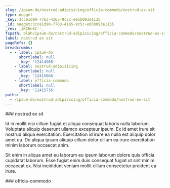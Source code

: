 ```yaml
---
slug: /ipsum-do/nostrud-adipisicing/officia-commodo/nostrud-ex-sit
type: nugget
_key: 3cce1d90-7763-4165-9c5c-e05b093e1135
_id: nugget/3cce1d90-7763-4165-9c5c-e05b093e1135
_rev: _iKCEn8C--_
fspath: blah/ipsum-do/nostrud-adipisicing/officia-commodo/nostrud-ex-sit.md
label: nostrud ex sit
pageRefs: {}
breadcrumbs:
  - - label: ipsum-do
      shortlabel: null
      _key: '12414966'
    - label: nostrud-adipisicing
      shortlabel: null
      _key: '12415666'
    - label: officia-commodo
      shortlabel: null
      _key: '12415736'
paths:
  - /ipsum-do/nostrud-adipisicing/officia-commodo/nostrud-ex-sit
---
```


<NuggetArea>
<Nugget slug="/ipsum-do/nostrud-adipisicing/officia-commodo/nostrud-ex-sit" type="nugget" _key="3cce1d90-7763-4165-9c5c-e05b093e1135" _id="nugget/3cce1d90-7763-4165-9c5c-e05b093e1135" _rev="_iKCEn8C--_" fspath="blah/ipsum-do/nostrud-adipisicing/officia-commodo/nostrud-ex-sit.md" label="nostrud ex sit" paths="/ipsum-do/nostrud-adipisicing/officia-commodo/nostrud-ex-sit">
<NuggetBody>
### nostrud ex sit

Id in mollit nisi cillum fugiat et aliqua consequat laboris nulla laborum. Voluptate aliquip deserunt ullamco excepteur ipsum. Ex id amet irure sit nostrud aliqua exercitation. Exercitation id irure ea nulla est aliquip dolor amet eu. Do aliqua ipsum aliquip cillum dolor cillum ea irure exercitation minim laborum occaecat anim.

Sit enim in aliqua amet eu laborum eu ipsum laborum dolore quis officia cupidatat laborum. Esse fugiat enim duis consequat fugiat ut sint minim occaecat ex. Nisi incididunt veniam mollit cillum consectetur proident ea irure.

</NuggetBody>
<Breadcrumbs>
<Crumbs>
<Crumb _key="12414966" label="ipsum-do" /><Crumb _key="12415666" label="nostrud-adipisicing" /><Crumb _key="12415736" label="officia-commodo" />
</Crumbs>
</Breadcrumbs>
</Nugget>

<NuggetsInbound>
</NuggetsInbound>
<NuggetsOutbound>
</NuggetsOutbound>
</NuggetArea>
<PassagesInbound>
<Passage direction="inbound" type="passage" _key="12415736" _id="passage/12415736" _rev="_iKCEn8---A" label="officia-commodo" passage="officia-commodo" fspath="blah/ipsum-do/nostrud-adipisicing/officia-commodo" paths="/ipsum-do/nostrud-adipisicing/officia-commodo" slug="/ipsum-do/nostrud-adipisicing/officia-commodo">
<NuggetBody>
### officia-commodo

</NuggetBody>
<Breadcrumbs>
<Crumbs>
<Crumb _key="12414966" label="ipsum-do" /><Crumb _key="12415666" label="nostrud-adipisicing" />
</Crumbs>
</Breadcrumbs>
</Passage>

</PassagesInbound>
<PassagesOutbound>
</PassagesOutbound>